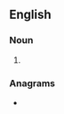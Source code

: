 ==English==

===Noun===
{{head|en|noun form}}

# {{plural of|loggia|lang=en}}

===Anagrams===
* {{anagrams|en|a=aggilos|Gaglios}}